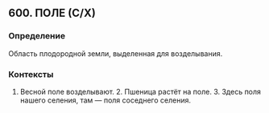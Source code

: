 ## 600. ПОЛЕ (С/Х)
### Определение
Область плодородной земли, выделенная для возделывания.

### Контексты
1. Весной поле возделывают. 2. Пшеница растёт на поле. 3. Здесь поля нашего селения, там — поля соседнего селения.

